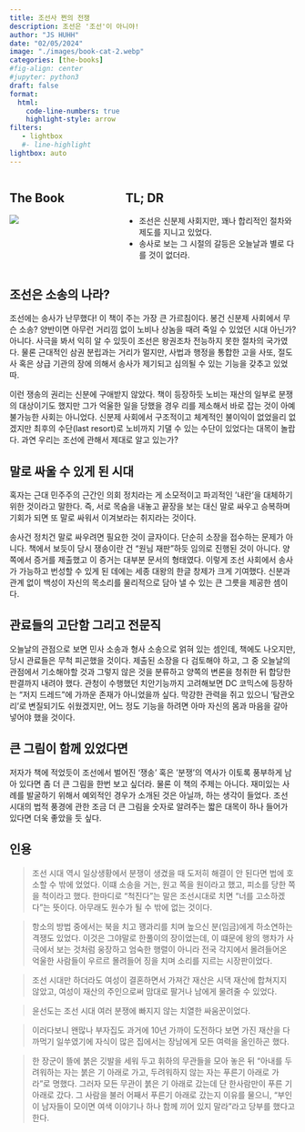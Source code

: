 ```yaml
---
title: 조선사 쩐의 전쟁
description: 조선은 '조선'이 아니야!
author: "JS HUHH"
date: "02/05/2024"
image: "./images/book-cat-2.webp"
categories: [the-books]
#fig-align: center
#jupyter: python3
draft: false
format:
  html:
    code-line-numbers: true
    highlight-style: arrow
filters:
   - lightbox
   #- line-highlight
lightbox: auto
---
```


::: columns
::: {.column width="30%"}
## The Book
[![](https://image.aladin.co.kr/product/33158/87/cover500/e862532129_1.jpg)](https://www.aladin.co.kr/shop/wproduct.aspx?ItemId=331588744)
:::

:::{.column width="5%"}
:::

::: {.column width="65%"}
## TL; DR
- 조선은 신분제 사회지만, 꽤나 합리적인 절차와 제도를 지니고 있었다. 
- 송사로 보는 그 시절의 갈등은 오늘날과 별로 다를 것이 없더라. 
:::
:::

## 조선은 소송의 나라? 
조선에는 송사가 난무했다! 이 책이 주는 가장 큰 가르침이다. 봉건 신분제 사회에서 무슨 소송? 양반이면 아무런 거리낌 없이 노비나 상놈을 때려 죽일 수 있었던 시대 아닌가? 아니다. 사극을 봐서 익히 알 수 있듯이 조선은 왕권조차 전능하지 못한 절차의 국가였다. 물론 근대적인 삼권 분립과는 거리가 멀지만, 사법과 행정을 통합한 고을 사또, 절도사 혹은 상급 기관의 장에 의해서 송사가 제기되고 심의될 수 있는 기능을 갖추고 있었따. 

이런 쟁송의 권리는 신분에 구애받지 않았다. 책이 등장하듯 노비는 재산의 일부로 분쟁의 대상이기도 했지만 그가 억울한 일을 당했을 경우 리를 제소해서 바로 잡는 것이 아예 불가능한 사회는 아니었다. 신분제 사회에서 구조적이고 체계적인 불이익이 없었을리 없겠지만 최후의 수단(last resort)로 노비까지 기댈 수 있는 수단이 있었다는 대목이 놀랍다. 과연 우리는 조선에 관해서 제대로 알고 있는가? 

## 말로 싸울 수 있게 된 시대 
혹자는 근대 민주주의 근간인 의회 정치라는 게 소모적이고 파괴적인 '내란'을 대체하기 위한 것이라고 말한다. 즉, 서로 목숨을 내놓고 끝장을 보는 대신 말로 싸우고 승복하며 기회가 되면 또 말로 싸워서 이겨보라는 취지라는 것이다. 

송사건 정치건 말로 싸우려면 필요한 것이 글자이다. 단순히 소장을 접수하는 문제가 아니다. 책에서 보듯이 당시 쟁송이란 건 "원님 재판"하듯 임의로 진행된 것이 아니다. 양쪽에서 증거를 제출했고 이 증거는 대부분 문서의 형태였다. 이렇게 조선 사회에서 송사가 가능하고 번성할 수 있게 된 데에는 세종 대왕의 한글 창제가 크게 기여했다. 신분과 관계 없이 백성이 자신의 목소리를 물리적으로 담아 낼 수 있는 큰 그릇을 제공한 셈이다. 

## 관료들의 고단함 그리고 전문직 
오늘날의 관점으로 보면 민사 소송과 형사 소송으로 얽혀 있는 셈인데, 책에도 나오지만, 당시 관료들은 무척 피곤했을 것이다. 제출된 소장을 다 검토해야 하고, 그 중 오늘날의 관점에서 기소해야할 것과 그렇지 않은 것을 분류하고 양쪽의 변론을 청취한 뒤 합당한 판결까지 내려야 했다. 관청이 수행했던 치안기능까지 고려해보면 DC 코믹스에 등장하는 "저지 드레드"에 가까운 존재가 아니었을까 싶다. 막강한 관력을 쥐고 있으니 '탐관오리'로 변질되기도 쉬웠겠지만, 어느 정도 기능을 하려면 아마 자신의 몸과 마음을 갈아 넣어야 했을 것이다. 

## 큰 그림이 함께 있었다면 

저자가 책에 적었듯이 조선에서 벌어진 '쟁송' 혹은 '분쟁'의 역사가 이토록 풍부하게 남아 있다면 좀 더 큰 그림을 한번 보고 싶더라. 물론 이 책의 주제는 아니다. 재미있는 사례를 발굴하기 위해서 예외적인 경우가 소개된 것은 아닐까, 하는 생각이 들었다. 조선 시대의 법적 풍경에 관한 조금 더 큰 그림을 숫자로 알려주는 짧은 대목이 하나 들어가 있다면 더욱 좋았을 듯 싶다. 

## 인용 

> 조선 시대 역시 일상생황에서 분쟁이 생겼을 때 도저히 해결이 안 된다면 법에 호소할 수 밖에 었었다. 이떄 소송을 거는, 원고 쪽을 원이라고 했고, 피소를 당한 쪽을 척이라고 했다. 한마디로 "척진다"는 말은 조선시대로 치면 "너를 고소하겠다"는 뜻이다. 아무래도 원수가 될 수 밖에 없는 것이다. 


> 항소의 방법 중에서는 북을 치고 꽹과리를 치며 높으신 분(임금)에게 하소연하는 격쟁도 있었다. 이것은 그야말로 한풀이의 장이었는데, 이 떄문에 왕의 행차가 사극에서 보는 것처럼 웅장하고 엄숙한 행렬이 아니라 전국 각지에서 몰려들어온 억울한 사람들이 우르르 몰려들어 징을 치며 소리를 지르는 시장판이었다. 

> 조선 시대만 하더라도 여성이 결혼하면서 가져간 재산은 시댁 재산에 합쳐지지 않았고, 여성이 재산의 주인으로써 맘대로 팔거나 남에게 물려줄 수 있었다. 

> 윤선도는 조선 시대 여러 분쟁에 빠지지 않는 치열한 싸움꾼이었다.

> 이러다보니 왠많나 부자집도 과거에 10년 가까이 도전하다 보면 가진 재산을 다 까먹기 일쑤였기에 자식이 많은 집에서는 장남에게 모든 여력을 올인하곤 했다. 

> 한 장군이 뜰에 붉은 깃발을 세워 두고 휘하의 무관들을 모아 놓은 뒤 "아내를 두려워하는 자는 붉은 기 아래로 가고, 두려워하지 않는 자는 푸른기 아래로 가라"로 명했다. 그러자 모든 무관이 붉은 기 아래로 갔는데 단 한사람만이 푸른 기 아래로 갔다. 그 사람을 불러 어째서 푸른기 아래로 갔는지 이유를 물으니, "부인이 남자들이 모이면 여색 이야기나 하나 함께 끼어 있지 말라"라고 당부를 했다고 한다. 





